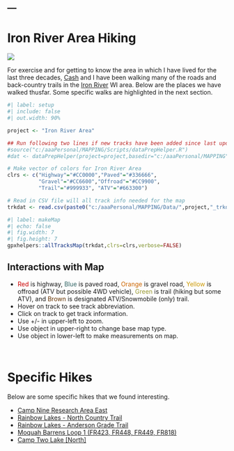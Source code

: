 ---
---

# Iron River Area Hiking
![](../../zresources/img/IRhiking1.jpg){fig-align="center"}

For exercise and for getting to know the area in which I have lived for the last three decades, [Cash](../shelties.html#cash) and I have been walking many of the roads and back-country trails in the [Iron River](https://visitironriver.com/) WI area. Below are the places we have walked thusfar. Some specific walks are highlighted in the next section.

```r
#| label: setup
#| include: false
#| out.width: 90%

project <- "Iron River Area"

## Run following two lines if new tracks have been added since last update
#source("c:/aaaPersonal/MAPPING/Scripts/dataPrepHelper.R")
#dat <- dataPrepHelper(project=project,basedir="c:/aaaPersonal/MAPPING")

# Make vector of colors for Iron River Area
clrs <- c("Highway"="#CC0000","Paved"="#336666",
          "Gravel"="#CC6600","Offroad"="#CC9900",
          "Trail"="#999933", "ATV"="#663300")

# Read in CSV file will all track info needed for the map
trkdat <- read.csv(paste0("c:/aaaPersonal/MAPPING/Data/",project,"_trkdat.csv"))
```

```r
#| label: makeMap
#| echo: false
#| fig.width: 7
#| fig.height: 7
gpxhelpers::allTracksMap(trkdat,clrs=clrs,verbose=FALSE)
```

:::{.callout-tips appearance="simple"}
## Interactions with Map
* <span style="color: #CC0000">Red</span> is highway, <span style="color: #336666">Blue</span> is paved road, <span style="color: #CC6600">Orange</span> is gravel road, <span style="color: #CC9900">Yellow</span> is offroad (ATV but possible 4WD vehicle), <span style="color: #999933">Green</span> is trail (hiking but some ATV), and <span style="color: #663300">Brown</span> is designated ATV/Snowmobile (only) trail.
* Hover on track to see track abbreviation.
* Click on track to get track information.
* Use +/- in upper-left to zoom.
* Use object in upper-right to change base map type.
* Use object in lower-left to make measurements on map.
:::

&nbsp;

# Specific Hikes
Below are some specific hikes that we found interesting.

- [Camp Nine Research Area East](IRA Camp 9 East.html)
- [Rainbow Lakes - North Country Trail](IRA Rainbow Lakes NCT.html)
- [Rainbow Lakes - Anderson Grade Trail](IRA Anderson Grade.html)
- [Moquah Barrens Loop 1 (FR423, FR448, FR449, FR818)](IRA MBarrens1.html)
- [Camp Two Lake [North]](IRA Camp Two North.html)
